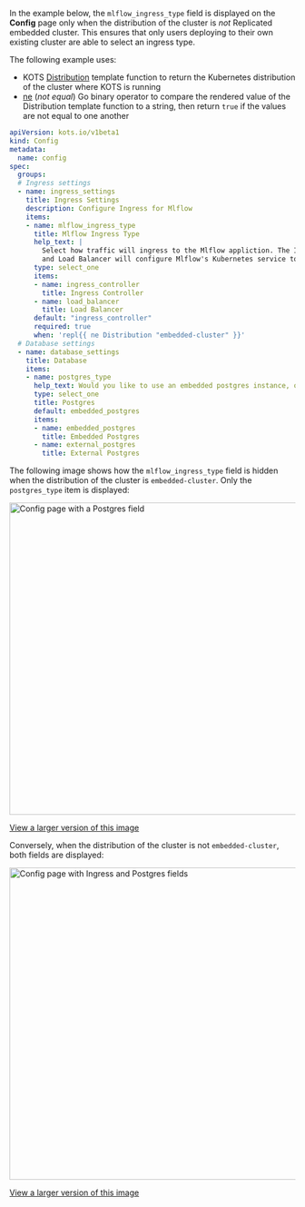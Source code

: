 In the example below, the `mlflow_ingress_type` field is displayed on the **Config** page only when the distribution of the cluster is _not_ Replicated embedded cluster. This ensures that only users deploying to their own existing cluster are able to select an ingress type.

The following example uses:
* KOTS [Distribution](/reference/template-functions-static-context#distribution) template function to return the Kubernetes distribution of the cluster where KOTS is running
* [ne](https://pkg.go.dev/text/template#hdr-Functions) (_not equal_) Go binary operator to compare the rendered value of the Distribution template function to a string, then return `true` if the values are not equal to one another

```yaml
apiVersion: kots.io/v1beta1
kind: Config
metadata:
  name: config
spec:
  groups:
  # Ingress settings
  - name: ingress_settings
    title: Ingress Settings
    description: Configure Ingress for Mlflow
    items:
    - name: mlflow_ingress_type
      title: Mlflow Ingress Type
      help_text: | 
        Select how traffic will ingress to the Mlflow appliction. The Ingress Controller option will create an Ingress object, 
        and Load Balancer will configure Mlflow's Kubernetes service to be of type LoadBalancer.
      type: select_one
      items:
      - name: ingress_controller
        title: Ingress Controller
      - name: load_balancer
        title: Load Balancer
      default: "ingress_controller"
      required: true
      when: 'repl{{ ne Distribution "embedded-cluster" }}'
  # Database settings  
  - name: database_settings
    title: Database
    items:
    - name: postgres_type
      help_text: Would you like to use an embedded postgres instance, or connect to an external instance that you manage?
      type: select_one
      title: Postgres
      default: embedded_postgres
      items:
      - name: embedded_postgres
        title: Embedded Postgres
      - name: external_postgres
        title: External Postgres  
```

The following image shows how the `mlflow_ingress_type` field is hidden when the distribution of the cluster is `embedded-cluster`. Only the `postgres_type` item is displayed:

<img alt="Config page with a Postgres field" src="/images/config-example-distribution-not-ec.png" width="550px"/>

[View a larger version of this image](/images/config-example-distribution-not-ec.png)

Conversely, when the distribution of the cluster is not `embedded-cluster`, both fields are displayed:

<img alt="Config page with Ingress and Postgres fields" src="/images/config-example-distribution-not-ec-2.png" width="550px"/>

[View a larger version of this image](/images/config-example-distribution-not-ec-2.png)